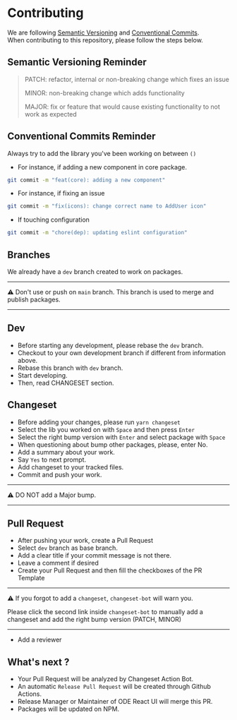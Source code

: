<Meta title="Introduction/Contributing/Overview" />

# Contributing

We are following [Semantic Versioning](https://semver.org/) and [Conventional Commits](https://www.conventionalcommits.org/en/v1.0.0/). <br/>
When contributing to this repository, please follow the steps below.

## Semantic Versioning Reminder

> PATCH: refactor, internal or non-breaking change which fixes an issue
>
> MINOR: non-breaking change which adds functionality
>
> MAJOR: fix or feature that would cause existing functionality to not work as expected

## Conventional Commits Reminder

Always try to add the library you've been working on between `()`

- For instance, if adding a new component in core package.

```bash
git commit -m "feat(core): adding a new component"
```

- For instance, if fixing an issue

```bash
git commit -m "fix(icons): change correct name to AddUser icon"
```

- If touching configuration

```bash
git commit -m "chore(dep): updating eslint configuration"
```

## Branches

We already have a `dev` branch created to work on packages.

---

⚠️ Don't use or push on `main` branch. This branch is used to merge and publish packages.

---

## Dev

- Before starting any development, please rebase the `dev` branch.
- Checkout to your own development branch if different from information above.
- Rebase this branch with `dev` branch.
- Start developing.
- Then, read CHANGESET section.

## Changeset

- Before adding your changes, please run `yarn changeset`
- Select the lib you worked on with `Space` and then press `Enter`
- Select the right bump version with `Enter` and select package with `Space`
- When questioning about bump other packages, please, enter No.
- Add a summary about your work.
- Say `Yes` to next prompt.
- Add changeset to your tracked files.
- Commit and push your work.

---

⚠️ DO NOT add a Major bump.

---

## Pull Request

- After pushing your work, create a Pull Request
- Select `dev` branch as base branch.
- Add a clear title if your commit message is not there.
- Leave a comment if desired
- Create your Pull Request and then fill the checkboxes of the PR Template

---

⚠️ If you forgot to add a `changeset`, `changeset-bot` will warn you. <br/>

Please click the second link inside `changeset-bot` to manually add a changeset and add the right bump version (PATCH, MINOR)

---

- Add a reviewer

## What's next ?

- Your Pull Request will be analyzed by Changeset Action Bot.
- An automatic `Release Pull Request` will be created through Github Actions.
- Release Manager or Maintainer of ODE React UI will merge this PR.
- Packages will be updated on NPM.
